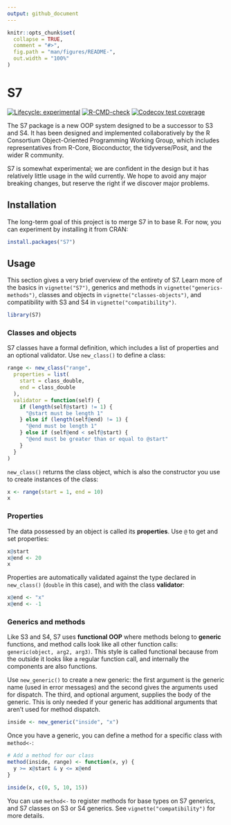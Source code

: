 ```yaml
---
output: github_document
---
```


<!-- README.md is generated from README.Rmd. Please edit that file -->

```r
knitr::opts_chunk$set(
  collapse = TRUE,
  comment = "#>",
  fig.path = "man/figures/README-",
  out.width = "100%"
)
```

# S7

<!-- badges: start -->

[![Lifecycle: experimental](https://img.shields.io/badge/lifecycle-experimental-orange.svg)](https://lifecycle.r-lib.org/articles/stages.html#experimental) [![R-CMD-check](https://github.com/RConsortium/OOP-WG/actions/workflows/R-CMD-check.yaml/badge.svg)](https://github.com/RConsortium/OOP-WG/actions/workflows/R-CMD-check.yaml) [![Codecov test coverage](https://codecov.io/gh/RConsortium/OOP-WG/branch/main/graph/badge.svg)](https://app.codecov.io/gh/RConsortium/OOP-WG?branch=main)

<!-- badges: end -->

The S7 package is a new OOP system designed to be a successor to S3 and S4.
It has been designed and implemented collaboratively by the R Consortium Object-Oriented Programming Working Group, which includes representatives from R-Core, Bioconductor, the tidyverse/Posit, and the wider R community.

S7 is somewhat experimental; we are confident in the design but it has relatively little usage in the wild currently.
We hope to avoid any major breaking changes, but reserve the right if we discover major problems.

## Installation

The long-term goal of this project is to merge S7 in to base R.
For now, you can experiment by installing it from CRAN:

```r
install.packages("S7")
```

## Usage

This section gives a very brief overview of the entirety of S7.
Learn more of the basics in `vignette("S7")`, generics and methods in `vignette("generics-methods")`, classes and objects in `vignette("classes-objects")`, and compatibility with S3 and S4 in `vignette("compatibility")`.

```r
library(S7)
```

### Classes and objects

S7 classes have a formal definition, which includes a list of properties and an optional validator.
Use `new_class()` to define a class:

```r
range <- new_class("range",
  properties = list(
    start = class_double,
    end = class_double
  ),
  validator = function(self) {
    if (length(self@start) != 1) {
      "@start must be length 1"
    } else if (length(self@end) != 1) {
      "@end must be length 1"
    } else if (self@end < self@start) {
      "@end must be greater than or equal to @start"
    }
  }
)
```

`new_class()` returns the class object, which is also the constructor you use to create instances of the class:

```r
x <- range(start = 1, end = 10)
x
```

### Properties

The data possessed by an object is called its **properties**.
Use `@` to get and set properties:

```r
x@start
x@end <- 20
x
```

Properties are automatically validated against the type declared in `new_class()` (`double` in this case), and with the class **validator**:

```r
x@end <- "x"
x@end <- -1
```

### Generics and methods

Like S3 and S4, S7 uses **functional OOP** where methods belong to **generic** functions, and method calls look like all other function calls: `generic(object, arg2, arg3)`.
This style is called functional because from the outside it looks like a regular function call, and internally the components are also functions.

Use `new_generic()` to create a new generic: the first argument is the generic name (used in error messages) and the second gives the arguments used for dispatch.
The third, and optional argument, supplies the body of the generic.
This is only needed if your generic has additional arguments that aren't used for method dispatch.

```r
inside <- new_generic("inside", "x")
```

Once you have a generic, you can define a method for a specific class with `method<-`:

```r
# Add a method for our class
method(inside, range) <- function(x, y) {
  y >= x@start & y <= x@end
}

inside(x, c(0, 5, 10, 15))
```

You can use `method<-` to register methods for base types on S7 generics, and S7 classes on S3 or S4 generics.
See `vignette("compatibility")` for more details.
